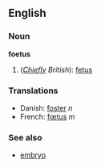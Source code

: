 ==English==
===Noun===
'''foetus'''

# (''[[Chiefly]] British''): [[fetus]]

===Translations===
*Danish: [[foster]] ''n''
*French: [[fœtus]] ''m''

===See also===
*[[embryo]]